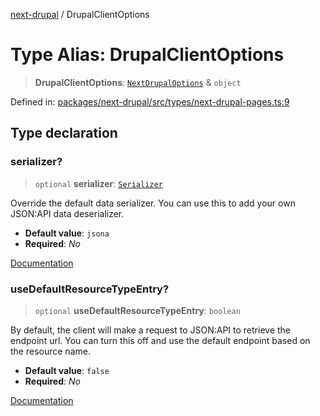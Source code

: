 [next-drupal](../globals.mdx) / DrupalClientOptions

# Type Alias: DrupalClientOptions

> **DrupalClientOptions**: [`NextDrupalOptions`](NextDrupalOptions.mdx) & `object`

Defined in: [packages/next-drupal/src/types/next-drupal-pages.ts:9](https://github.com/chapter-three/next-drupal/blob/99d53e7de9f279983acefda33ce5bc4643bafb3c/packages/next-drupal/src/types/next-drupal-pages.ts#L9)

## Type declaration

### serializer?

> `optional` **serializer**: [`Serializer`](../interfaces/Serializer.mdx)

Override the default data serializer. You can use this to add your own JSON:API data deserializer.

- **Default value**: `jsona`
- **Required**: _No_

[Documentation](https://next-drupal.org/docs/client/configuration#serializer)

### useDefaultResourceTypeEntry?

> `optional` **useDefaultResourceTypeEntry**: `boolean`

By default, the client will make a request to JSON:API to retrieve the endpoint url. You can turn this off and use the default endpoint based on the resource name.

- **Default value**: `false`
- **Required**: _No_

[Documentation](https://next-drupal.org/docs/configuration#usedefaultresourcetypeentry)
